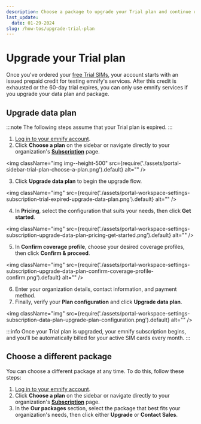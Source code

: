 ```yaml
---
description: Choose a package to upgrade your Trial plan and continue using emnify services.
last_update: 
  date: 01-29-2024
slug: /how-tos/upgrade-trial-plan
---
```


# Upgrade your Trial plan

Once you've ordered your [free Trial SIMs](/quickstart/trial#order-free-trial-sims), your account starts with an issued prepaid credit for testing emnify's services.
After this credit is exhausted or the 60-day trial expires, you can only use emnify services if you upgrade your data plan and package.

## Upgrade data plan

:::note
The following steps assume that your Trial plan is expired.
:::

1. [Log in to your emnify account](https://portal.emnify.com/sign).
2. Click **Choose a plan** on the sidebar or navigate directly to your organization's [**Subscription**](https://portal.emnify.com/organisation-settings/subscription) page.

<img
  className="img img--height-500"
  src={require('./assets/portal-sidebar-trial-plan-choose-a-plan.png').default}
  alt=""
/>

3. Click **Upgrade data plan** to begin the upgrade flow.

<img
  className="img"
  src={require('./assets/portal-workspace-settings-subscription-trial-expired-upgrade-data-plan.png').default}
  alt=""
/>

4. In **Pricing**, select the configuration that suits your needs, then click **Get started**.

<img
  className="img"
  src={require('./assets/portal-workspace-settings-subscription-upgrade-data-plan-pricing-get-started.png').default}
  alt=""
/>

5. In **Confirm coverage profile**, choose your desired coverage profiles, then click **Confirm & proceed**.

<img
  className="img"
  src={require('./assets/portal-workspace-settings-subscription-upgrade-data-plan-confirm-coverage-profile-confirm.png').default}
  alt=""
/>

6. Enter your organization details, contact information, and payment method.
7. Finally, verify your **Plan configuration** and click **Upgrade data plan**.

<img
  className="img"
  src={require('./assets/portal-workspace-settings-subscription-data-plan-upgrade-plan-configuration.png').default}
  alt=""
/>

:::info
Once your Trial plan is upgraded, your emnify subscription begins, and you'll be automatically billed for your active SIM cards every month.
:::

## Choose a different package

You can choose a different package at any time.
To do this, follow these steps:

1. [Log in to your emnify account](https://portal.emnify.com/sign).
1. Click **Choose a plan** on the sidebar or navigate directly to your organization's [**Subscription**](https://portal.emnify.com/organisation-settings/subscription) page.
1. In the **Our packages** section, select the package that best fits your organization's needs, then click either **Upgrade** or **Contact Sales**.
